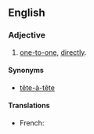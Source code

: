 ==English==
===Adjective===
{{en-adj|-}}

#[[one-to-one]], [[directly]].

====Synonyms====
* [[tête-à-tête]]

====Translations====
* French: {{t|fr|tête-à-tête}}